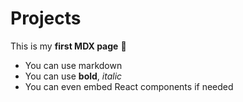 # Projects

This is my **first MDX page** 🚀

- You can use markdown
- You can use **bold**, *italic*
- You can even embed React components if needed
